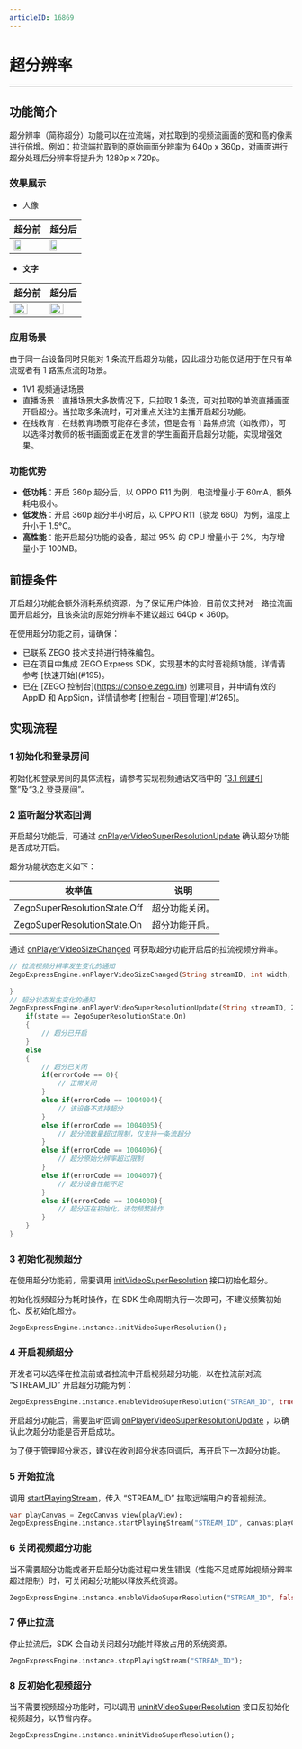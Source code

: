 ```yaml
---
articleID: 16869
---
```

# 超分辨率

- - -

## 功能简介

超分辨率（简称超分）功能可以在拉流端，对拉取到的视频流画面的宽和高的像素进行倍增。例如：拉流端拉取到的原始画面分辨率为 640p x 360p，对画面进行超分处理后分辨率将提升为 1280p x 720p。


### 效果展示

- 人像

|超分前|超分后|
|-|-|
|<img src="/Pics/VideoSuperResolution/portrait_360.jpg" width="50%">| <img src="/Pics/VideoSuperResolution/portrait_720.jpg" width="50%">|




- **文字**

|超分前|超分后|
|-|-|
|<img src="/Pics/VideoSuperResolution/text_360.jpg" width=70% >| <img src="/Pics/VideoSuperResolution/text_720.jpg" width=70% >|



### 应用场景


<div class="mk-warning">

由于同一台设备同时只能对 1 条流开启超分功能，因此超分功能仅适用于在只有单流或者有 1 路焦点流的场景。  
</div>


- 1V1 视频通话场景
- 直播场景：直播场景大多数情况下，只拉取 1 条流，可对拉取的单流直播画面开启超分。当拉取多条流时，可对重点关注的主播开启超分功能。
- 在线教育：在线教育场景可能存在多流，但是会有 1 路焦点流（如教师），可以选择对教师的板书画面或正在发言的学生画面开启超分功能，实现增强效果。

### 功能优势

- **低功耗**：开启 360p 超分后，以 OPPO R11 为例，电流增量小于 60mA，额外耗电极小。
- **低发热**：开启 360p 超分半小时后，以 OPPO R11（骁龙 660）为例，温度上升小于 1.5°C。
- **高性能**：能开启超分功能的设备，超过 95% 的 CPU 增量小于 2%，内存增量小于 100MB。



## 前提条件

<div class = "mk-warning">

开启超分功能会额外消耗系统资源，为了保证用户体验，目前仅支持对一路拉流画面开启超分，且该条流的原始分辨率不建议超过 640p × 360p。

</div>

在使用超分功能之前，请确保：

- 已联系 ZEGO 技术支持进行特殊编包。
- 已在项目中集成 ZEGO Express SDK，实现基本的实时音视频功能，详情请参考 [快速开始\](#195)。
- 已在 [ZEGO 控制台\](https://console.zego.im) 创建项目，并申请有效的 AppID 和 AppSign，详情请参考 [控制台 - 项目管理\](#1265)。


## 实现流程

### 1 初始化和登录房间

初始化和登录房间的具体流程，请参考实现视频通话文档中的 “[3.1 创建引擎](!Integration/Solution_Implementation#3_1)”及“[3.2 登录房间](!Integration/Solution_Implementation#3_2)”。

### 2 监听超分状态回调

开启超分功能后，可通过 [onPlayerVideoSuperResolutionUpdate](/unique-api/express-video-sdkhttps://doc-zh.zego.im/article/dart_flutter/zego_express_engine/ZegoExpressEngine/onPlayerVideoSuperResolutionUpdate.html) 确认超分功能是否成功开启。

超分功能状态定义如下：

|枚举值|说明|
|-|-|
|ZegoSuperResolutionState.Off| 超分功能关闭。|
|ZegoSuperResolutionState.On|超分功能开启。|

通过 [onPlayerVideoSizeChanged](/unique-api/express-video-sdkhttps://doc-zh.zego.im/article/dart_flutter/zego_express_engine/ZegoExpressEngine/onPlayerVideoSizeChanged.html) 可获取超分功能开启后的拉流视频分辨率。

```dart
// 拉流视频分辨率发生变化的通知
ZegoExpressEngine.onPlayerVideoSizeChanged(String streamID, int width, int height) {
    
}
// 超分状态发生变化的通知
ZegoExpressEngine.onPlayerVideoSuperResolutionUpdate(String streamID, ZegoSuperResolutionState state, int errorCode) {
    if(state == ZegoSuperResolutionState.On)
    {
        // 超分已开启
    }
    else
    {
        // 超分已关闭
        if(errorCode == 0){
            // 正常关闭
        }
        else if(errorCode == 1004004){
            // 该设备不支持超分
        }
        else if(errorCode == 1004005){
            // 超分流数量超过限制，仅支持一条流超分
        }
        else if(errorCode == 1004006){
            // 超分原始分辨率超过限制
        }
        else if(errorCode == 1004007){
            // 超分设备性能不足
        }
        else if(errorCode == 1004008){
            // 超分正在初始化，请勿频繁操作
        }
    }
}
```

### 3 初始化视频超分

在使用超分功能前，需要调用 [initVideoSuperResolution](/unique-api/express-video-sdkhttps://doc-zh.zego.im/article/dart_flutter/zego_express_engine/ZegoExpressEnginePlayer/initVideoSuperResolution.html) 接口初始化超分。

<div class = "mk-warning">

初始化视频超分为耗时操作，在 SDK 生命周期执行一次即可，不建议频繁初始化、反初始化超分。

</div>

```dart
ZegoExpressEngine.instance.initVideoSuperResolution();
```

### 4 开启视频超分

开发者可以选择在拉流前或者拉流中开启视频超分功能，以在拉流前对流 “STREAM_ID” 开启超分功能为例：

```dart
ZegoExpressEngine.instance.enableVideoSuperResolution("STREAM_ID", true);
```

开启超分功能后，需要监听回调 [onPlayerVideoSuperResolutionUpdate](/unique-api/express-video-sdkhttps://doc-zh.zego.im/article/dart_flutter/zego_express_engine/ZegoExpressEngine/onPlayerVideoSuperResolutionUpdate.html) ，以确认此次超分功能是否开启成功。

<div class = "mk-warning">

为了便于管理超分状态，建议在收到超分状态回调后，再开启下一次超分功能。

</div>

### 5 开始拉流

调用 [startPlayingStream](/unique-api/express-video-sdkhttps://doc-zh.zego.im/article/dart_flutter/zego_express_engine/ZegoExpressEnginePlayer/startPlayingStream.html)，传入 “STREAM_ID” 拉取远端用户的音视频流。

```dart
var playCanvas = ZegoCanvas.view(playView);
ZegoExpressEngine.instance.startPlayingStream("STREAM_ID", canvas:playCanvas);
```

### 6 关闭视频超分功能

当不需要超分功能或者开启超分功能过程中发生错误（性能不足或原始视频分辨率超过限制）时，可关闭超分功能以释放系统资源。

```dart
ZegoExpressEngine.instance.enableVideoSuperResolution("STREAM_ID", false);
```

### 7 停止拉流

停止拉流后，SDK 会自动关闭超分功能并释放占用的系统资源。

```dart
ZegoExpressEngine.instance.stopPlayingStream("STREAM_ID");
```

### 8 反初始化视频超分

当不需要视频超分功能时，可以调用 [uninitVideoSuperResolution](/unique-api/express-video-sdkhttps://doc-zh.zego.im/article/dart_flutter/zego_express_engine/ZegoExpressEnginePlayer/uninitVideoSuperResolution.html) 接口反初始化视频超分，以节省内存。

```dart
ZegoExpressEngine.instance.uninitVideoSuperResolution();
```
